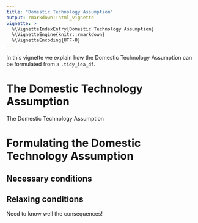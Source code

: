```yaml
---
title: "Domestic Technology Assumption"
output: rmarkdown::html_vignette
vignette: >
  %\VignetteIndexEntry{Domestic Technology Assumption}
  %\VignetteEngine{knitr::rmarkdown}
  %\VignetteEncoding{UTF-8}
---
```


In this vignette we explain how the Domestic Technology Assumption can be formulated from a `.tidy_iea_df`.


# The Domestic Technology Assumption

The Domestic Technology Assumption 


# Formulating the Domestic Technology Assumption


## Necessary conditions



## Relaxing conditions

Need to know well the consequences!
